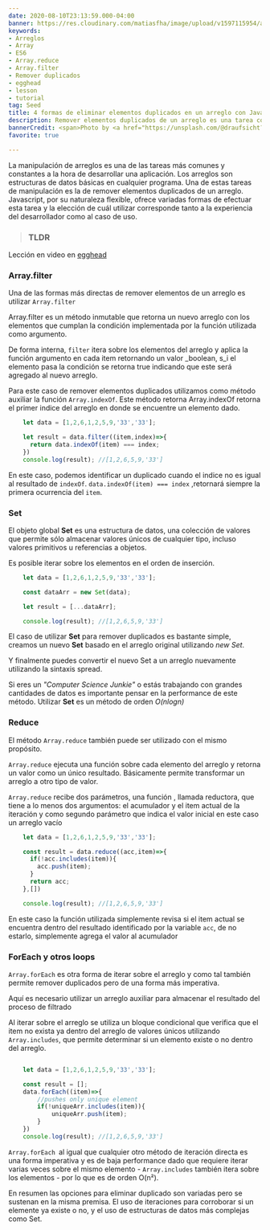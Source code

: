 ```yaml
---
date: 2020-08-10T23:13:59.000-04:00
banner: https://res.cloudinary.com/matiasfha/image/upload/v1597115954/andreas-gucklhorn-Ilpf2eUPpUE-unsplash_n8npgz.jpg
keywords:
- Arreglos
- Array
- ES6
- Array.reduce
- Array.filter
- Remover duplicados
- egghead
- lesson
- tutorial
tag: Seed
title: 4 formas de eliminar elementos duplicados en un arreglo con Javascript
description: Remover elementos duplicados de un arreglo es una tarea común durante el desarrollo de software. Javascript ofrece varias formas de hacerlo y su elección depende del caso de uso.
bannerCredit: <span>Photo by <a href="https://unsplash.com/@draufsicht?utm_source=unsplash&amp;utm_medium=referral&amp;utm_content=creditCopyText">Andreas Gücklhorn</a> on <a href="https://unsplash.com/collections/9718937/solar?utm_source=unsplash&amp;utm_medium=referral&amp;utm_content=creditCopyText">Unsplash</a></span>
favorite: true

---
```


<script>
</script>
La manipulación de arreglos es una de las tareas más comunes y constantes a la hora de desarrollar una aplicación. Los arreglos son estructuras de datos básicas en cualquier programa. Una de estas tareas de manipulación es la de remover elementos duplicados de un arreglo.
Javascript, por su naturaleza flexible, ofrece variadas formas de efectuar esta tarea y la elección de cuál utilizar corresponde tanto a la experiencia del desarrollador como al caso de uso.

 > ### TLDR 
 Lección en video en [egghead](https://egghead.io/lessons/javascript-4-formas-de-remover-elementos-duplicados-de-un-arreglo-con-javascript?pl=manipulacion-de-arreglos-con-javascript-12bd?af=4cexzz)

<EggheadLesson lessonId="javascript-4-formas-de-remover-elementos-duplicados-de-un-arreglo-con-javascript" />

### **Array.filter**

Una de las formas más directas de remover elementos de un arreglo es utilizar `Array.filter`

Array.filter es un método inmutable que retorna un nuevo arreglo con los elementos que cumplan la condición implementada por la función utilizada como argumento.

De forma interna, `filter` itera sobre los elementos del arreglo y aplica la función argumento en cada item retornando un valor _boolean, s_i el elemento pasa la condición se retorna true indicando que este será agregado al nuevo arreglo.

Para este caso de remover elementos duplicados utilizamos como método auxiliar la función `Array.indexOf`. Este método retorna Array.indexOf retorna el primer indice del arreglo en donde se encuentre un elemento dado.

```javascript
    let data = [1,2,6,1,2,5,9,'33','33'];

    let result = data.filter((item,index)=>{
      return data.indexOf(item) === index;
    })
    console.log(result); //[1,2,6,5,9,'33']
```
En este caso, podemos identificar un duplicado cuando el indice no es igual al resultado de `indexOf`.
`data.indexOf(item) === index` ,retornará siempre la primera ocurrencia del `item`.


### **Set**

El objeto global **Set** es una estructura de datos, una colección de valores que permite sólo almacenar valores únicos de cualquier tipo, incluso valores primitivos u referencias a objetos.

Es posible iterar sobre los elementos en el orden de inserción.

```javascript
    let data = [1,2,6,1,2,5,9,'33','33'];

    const dataArr = new Set(data);

    let result = [...dataArr];

    console.log(result); //[1,2,6,5,9,'33']
```

El caso de utilizar **Set** para remover duplicados es bastante simple, creamos un nuevo **Set** basado en el arreglo original utilizando _new Set_.

Y finalmente puedes convertir el nuevo Set a un arreglo nuevamente utilizando la sintaxis spread.

Si eres un _"Computer Science Junkie"_ o estás trabajando con grandes cantidades de datos es importante pensar en la performance de este método. Utilizar **Set** es un método de orden _O(nlogn)_

### **Reduce**

El método `Array.reduce` también puede ser utilizado con el mismo propósito.

`Array.reduce` ejecuta una función sobre cada elemento del arreglo y retorna un valor como un único resultado. Básicamente permite transformar un arreglo a otro tipo de valor.

`Array.reduce` recibe dos parámetros, una función , llamada reductora, que tiene a lo menos dos argumentos: el acumulador y el item actual de la iteración y como segundo parámetro que indica el valor inicial en este caso un arreglo vacío

```javascript
    let data = [1,2,6,1,2,5,9,'33','33'];

    const result = data.reduce((acc,item)=>{
      if(!acc.includes(item)){
      	acc.push(item);
      }
      return acc;
    },[])

    console.log(result); //[1,2,6,5,9,'33']
```

En este caso la función utilizada simplemente revisa si el item actual se encuentra dentro del resultado identificado por la variable `acc`, de no estarlo, simplemente agrega el valor al acumulador

### **ForEach y otros loops**

`Array.forEach` es otra forma de iterar sobre el arreglo y como tal también permite remover duplicados pero de una forma más imperativa.

Aquí es necesario utilizar un arreglo auxiliar para almacenar el resultado del proceso de filtrado

Al iterar sobre el arreglo se utiliza un bloque condicional que verifica que el item no exista ya dentro del arreglo de valores únicos utilizando `Array.includes`, que permite determinar si un elemento existe o no dentro del arreglo.

```javascript

    let data = [1,2,6,1,2,5,9,'33','33'];

    const result = [];
    data.forEach((item)=>{
    	//pushes only unique element
        if(!uniqueArr.includes(item)){
    		uniqueArr.push(item);
    	}
    })
    console.log(result); //[1,2,6,5,9,'33']
```

`Array.forEach `al igual que cualquier otro método de iteración directa es una forma imperativa y es de baja performance dado que requiere iterar varias veces sobre el mismo elemento - `Array.includes` también itera sobre los elementos - por lo que es de orden O(n²).

En resumen las opciones para eliminar duplicado son variadas pero se sustenan en la misma premisa. El uso de iteraciones para corroborar si un elemente ya existe o no, y el uso de estructuras de datos más complejas como Set.
